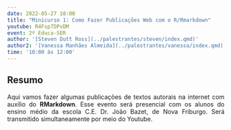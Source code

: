 ```yaml
---
date: 2022-05-27 10:00
title: "Minicurso 1: Como Fazer Publicações Web com o R/Rmarkdown"
youtube: R4Fsp7DPvDM
event: 2º Educa-SER
author: '[Steven Dutt Ross](../palestrantes/steven/index.qmd)'
author2: '[Vanessa Manhães Almeida](../palestrantes/vanessa/index.qmd)'
time: '10:00 às 12:00'
---
```


## Resumo

<div style="text-align: justify;">
<p>
Aqui vamos fazer algumas publicações de textos autorais na internet com auxílio do **RMarkdown**. Esse evento será presencial com os alunos do ensino médio da escola C.E. Dr. João Bazet, de Nova Friburgo. Será transmitido simultaneamente por meio do Youtube.
</p>
</div>
